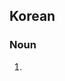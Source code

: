 {{also|運転免許証}}
==Korean==
{{ko-hanjatab}}

===Noun===
{{ko-noun|hj|hangeul=운전 면허증}}

# {{hanja form of|운전 면허증|[[driver's license]]}}